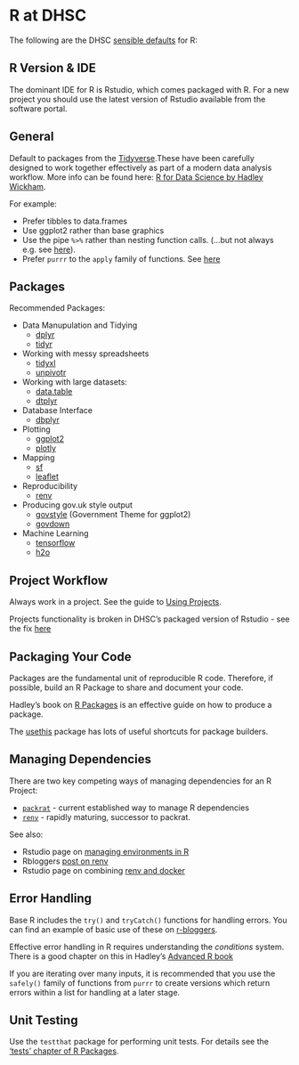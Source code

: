 # R at DHSC {#r_at_dhsc}

The following are the DHSC [sensible defaults](#sensible_defaults) for R:

## R Version & IDE
The dominant IDE for R is Rstudio, which comes packaged with R. 
For a new project you should use the latest version of Rstudio available from the software portal.

## General
Default to packages from the [Tidyverse](http://tidyverse.org/).These have been carefully designed to work together effectively as part of a modern data analysis workflow. More info can be found here: [R for Data Science by Hadley Wickham](http://r4ds.had.co.nz). 

For example:

   * Prefer tibbles to data.frames
   * Use ggplot2 rather than base graphics
   * Use the pipe `%>%` rather than nesting function calls. (...but not always e.g. see [here](https://twitter.com/hadleywickham/status/603883121197514752)).
   * Prefer `purrr` to the `apply` family of functions. See [here](http://r4ds.had.co.nz/iteration.html#the-map-functions)
   

## Packages {#r_default_packages}

Recommended Packages: 

* Data Manupulation and Tidying
    * [dplyr](https://dplyr.tidyverse.org/)
    * [tidyr](https://tidyr.tidyverse.org/)
* Working with messy spreadsheets
    * [tidyxl](https://nacnudus.github.io/tidyxl/)
    * [unpivotr](https://github.com/nacnudus/unpivotr)
* Working with large datasets:
    * [data.table](https://rdatatable.gitlab.io/data.table/)
    * [dtplyr](https://dtplyr.tidyverse.org/)
* Database Interface
    * [dbplyr](https://dbplyr.tidyverse.org/)
* Plotting
    * [ggplot2](https://ggplot2.tidyverse.org/)
    * [plotly](https://plot.ly/r/)
* Mapping
    * [sf](https://github.com/r-spatial/sf/)
    * [leaflet](http://rstudio.github.io/leaflet/)
* Reproducibility
    * [renv](https://rstudio.github.io/renv/)
* Producing gov.uk style output
    * [govstyle](http://ukgovdatascience.github.io/govstyle/index.html) (Government Theme for ggplot2)
    * [govdown](https://ukgovdatascience.github.io/govdown/)
* Machine Learning
    * [tensorflow](https://tensorflow.rstudio.com/)
    * [h2o](https://github.com/h2oai/h2o-3)
  

## Project Workflow {#r_projects}
Always work in a project. See the guide to [Using Projects](https://support.rstudio.com/hc/en-us/articles/200526207-Using-Projects).

Projects functionality is broken in DHSC's packaged version of Rstudio - see the fix [here](R/fix_projects.R)

## Packaging Your Code {#r_package}
Packages are the fundamental unit of reproducible R code. 
Therefore, if possible, build an R Package to share and document your code. 

Hadley's book on [R Packages](http://r-pkgs.had.co.nz/) is an effective guide on how to produce a package.

The [usethis](https://usethis.r-lib.org/) package has lots of useful shortcuts for package builders.

## Managing Dependencies {#r_dependencies}
There are two key competing ways of managing dependencies for an R Project:

* [`packrat`](https://rstudio.github.io/packrat/) - current established way to manage R dependencies
* [`renv`](https://rstudio.github.io/renv/) - rapidly maturing, successor to packrat.

See also:

* Rstudio page on [managing environments in R](https://environments.rstudio.com/)
* Rbloggers [post on renv](https://www.r-bloggers.com/reproducible-environments/)
* Rstudio page on combining [renv and docker](https://rstudio.github.io/renv/articles/docker.html)

## Error Handling {#r_errorhandling}

Base R includes the `try()` and `tryCatch()` functions for handling errors. You can find an example of basic use of these on [r-bloggers](https://www.r-bloggers.com/error-handling-in-r/).

Effective error handling in R requires understanding the _conditions_ system. There is a good chapter on this in Hadley's [Advanced R book](https://adv-r.hadley.nz/conditions.html)

If you are iterating over many inputs, it is recommended that you use the `safely()` family of functions from `purrr` to create versions which return errors within a list for handling at a later stage.

## Unit Testing {#r_tests}
Use the `testthat` package for performing unit tests. 
For details see the ['tests' chapter of R Packages](https://r-pkgs.org/tests.html).
